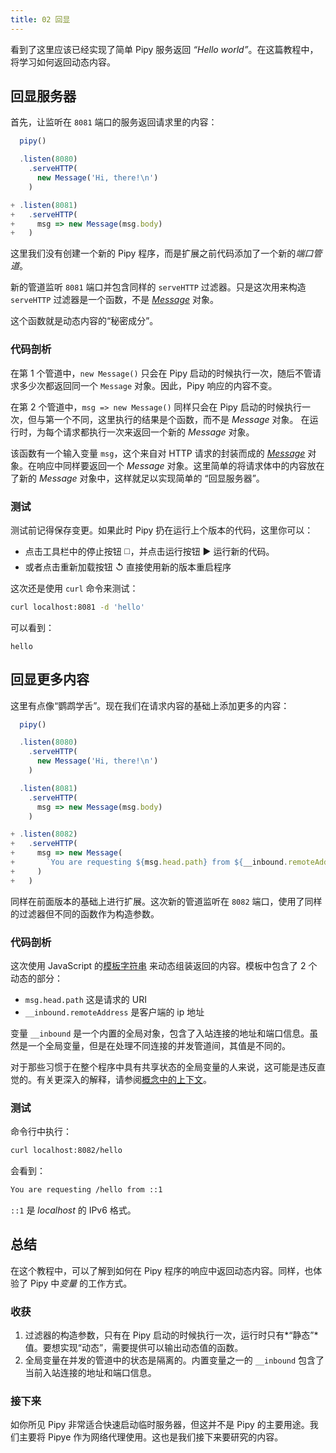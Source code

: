 ```yaml
---
title: 02 回显
---
```


看到了这里应该已经实现了简单 Pipy 服务返回 *“Hello world”*。在这篇教程中，将学习如何返回动态内容。

## 回显服务器

首先，让监听在 `8081` 端口的服务返回请求里的内容：

```js
  pipy()

  .listen(8080)
    .serveHTTP(
      new Message('Hi, there!\n')
    )

+ .listen(8081)
+   .serveHTTP(
+     msg => new Message(msg.body)
+   )
```

这里我们没有创建一个新的 Pipy 程序，而是扩展之前代码添加了一个新的*端口管道*。

新的管道监听 `8081` 端口并包含同样的 `serveHTTP` 过滤器。只是这次用来构造 `serveHTTP` 过滤器是一个函数，不是 [*Message*](/reference/api/Message) 对象。

这个函数就是动态内容的“秘密成分”。

### 代码剖析

在第 1 个管道中，`new Message()` 只会在 Pipy 启动的时候执行一次，随后不管请求多少次都返回同一个 `Message` 对象。因此，Pipy 响应的内容不变。

在第 2 个管道中，`msg => new Message()` 同样只会在 Pipy 启动的时候执行一次，但与第一个不同，这里执行的结果是个函数，而不是 *Message* 对象。 在运行时，为每个请求都执行一次来返回一个新的 *Message* 对象。

该函数有一个输入变量 `msg`，这个来自对 HTTP 请求的封装而成的 [*Message*](/reference/api/Message) 对象。在响应中同样要返回一个 *Message* 对象。这里简单的将请求体中的内容放在了新的 *Message* 对象中，这样就足以实现简单的 “回显服务器”。

### 测试

测试前记得保存变更。如果此时 Pipy 扔在运行上个版本的代码，这里你可以：

* 点击工具栏中的停止按钮 ◻️，并点击运行按钮 ▶️ 运行新的代码。
* 或者点击重新加载按钮 ↺ 直接使用新的版本重启程序

这次还是使用 `curl` 命令来测试：

```sh
curl localhost:8081 -d 'hello'
```

可以看到：

```
hello
```

## 回显更多内容

这里有点像“鹦鹉学舌”。现在我们在请求内容的基础上添加更多的内容：

```js
  pipy()

  .listen(8080)
    .serveHTTP(
      new Message('Hi, there!\n')
    )

  .listen(8081)
    .serveHTTP(
      msg => new Message(msg.body)
    )

+ .listen(8082)
+   .serveHTTP(
+     msg => new Message(
+       `You are requesting ${msg.head.path} from ${__inbound.remoteAddress}\n`
+     )
+   )
```

同样在前面版本的基础上进行扩展。这次新的管道监听在 `8082` 端口，使用了同样的过滤器但不同的函数作为构造参数。

### 代码剖析

这次使用 JavaScript 的[模板字符串](https://developer.mozilla.org/zh-CN/docs/Web/JavaScript/Reference/Template_literals) 来动态组装返回的内容。模板中包含了 2 个动态的部分：
* `msg.head.path` 这是请求的 URI
* `__inbound.remoteAddress` 是客户端的 ip 地址

变量 `__inbound` 是一个内置的全局对象，包含了入站连接的地址和端口信息。虽然是一个全局变量，但是在处理不同连接的并发管道间，其值是不同的。

对于那些习惯于在整个程序中具有共享状态的全局变量的人来说，这可能是违反直觉的。有关更深入的解释，请参阅[概念中的上下文](/concepts#context)。

### 测试

命令行中执行：

```sh
curl localhost:8082/hello
```

会看到：

```sh
You are requesting /hello from ::1
```

`::1` 是 *localhost* 的 IPv6 格式。

## 总结

在这个教程中，可以了解到如何在 Pipy 程序的响应中返回动态内容。同样，也体验了 Pipy 中*变量* 的工作方式。

### 收获

1. 过滤器的构造参数，只有在 Pipy 启动的时候执行一次，运行时只有*“静态”*值。要想实现“动态”，需要提供可以输出动态值的函数。
2. 全局变量在并发的管道中的状态是隔离的。内置变量之一的 `__inbound` 包含了当前入站连接的地址和端口信息。

### 接下来

如你所见 Pipy 非常适合快速启动临时服务器，但这并不是 Pipy 的主要用途。我们主要将 Pipye 作为网络代理使用。这也是我们接下来要研究的内容。